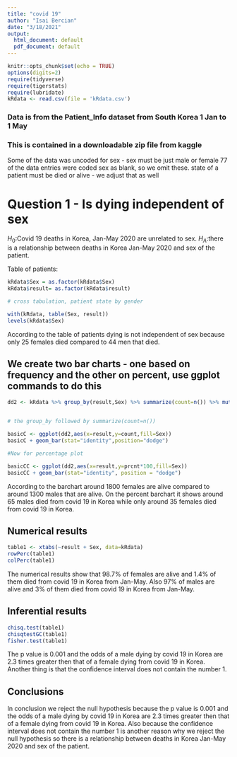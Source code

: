 ```yaml
---
title: "covid 19"
author: "Isai Bercian"
date: "3/18/2021"
output:
  html_document: default
  pdf_document: default
---
```


```r
knitr::opts_chunk$set(echo = TRUE)
options(digits=2)
require(tidyverse)
require(tigerstats)
require(lubridate)
kRdata <- read.csv(file = 'kRdata.csv')
```
### Data is from the Patient_Info dataset from South Korea 1 Jan to 1 May 
### This is contained in a downloadable zip file from kaggle

Some of the data was uncoded for sex - sex must be just male or female
77 of the data entries were coded sex  as blank, so we omit these.
state of a patient must be died or alive - we adjust that as well   
  
# Question 1 - Is dying independent of sex

$H_0$:Covid 19 deaths in Korea, Jan-May 2020 are unrelated to sex.
$H_A$:there is a relationship between deaths in Korea Jan-May 2020 and sex of the patient.

Table of patients:
```r
kRdata$Sex = as.factor(kRdata$Sex)
kRdata$result= as.factor(kRdata$result)

# cross tabulation, patient state by gender

with(kRdata, table(Sex, result))
levels(kRdata$Sex)

```
According to the table of patients dying is not independent of sex because only 25 females died compared to 44 men that died.

## We create two bar charts - one based on frequency and the other on percent, use ggplot commands to do this

```r
dd2 <- kRdata %>% group_by(result,Sex) %>% summarize(count=n()) %>% mutate(prcnt=count/sum(count))


# the group_by followed by summarize(count=n())

basicC <- ggplot(dd2,aes(x=result,y=count,fill=Sex))
basicC + geom_bar(stat="identity",position="dodge")

#Now for percentage plot

basicCC <- ggplot(dd2,aes(x=result,y=prcnt*100,fill=Sex)) 
basicCC + geom_bar(stat="identity", position = "dodge")
```


According to the barchart around 1800 females are alive compared to around 1300 males that are alive. On the percent barchart it shows around 65 males died from covid 19 in Korea while only around 35 females died from covid 19 in Korea.
  
## Numerical results

```r
table1 <- xtabs(~result + Sex, data=kRdata)
rowPerc(table1)
colPerc(table1)
```

The numerical results show that 98.7% of females are alive and 1.4% of them died from covid 19 in Korea from Jan-May. Also 97% of males are alive and 3% of them died from covid 19 in Korea from Jan-May.

## Inferential results 

```r
chisq.test(table1)
chisqtestGC(table1)
fisher.test(table1)
```

The p value is 0.001 and the odds of a male dying by covid 19 in Korea are 2.3 times greater then that of a female dying from covid 19 in Korea. Another thing is that the confidence interval does not contain the number 1.

## Conclusions

In conclusion we reject the null hypothesis because the p value is 0.001 and the odds of a male dying by covid 19 in Korea are 2.3 times greater then that of a female dying from covid 19 in Korea. Also because the confidence interval does not contain the number 1 is another reason why we reject the null hypothesis so there is a relationship between deaths in Korea Jan-May 2020 and sex of the patient.
